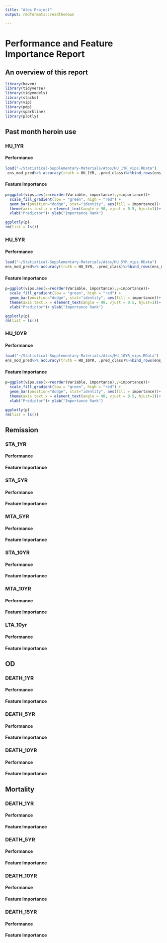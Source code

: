 ```yaml
---
title: "Atos Project"
output: rmdformats::readthedown

---
```


# Performance and Feature Importance Report

## An overview of this report
```r
library(haven)
library(tidyverse)
library(tidymodels)
library(stacks)
library(vip)
library(pdp)
library(sparkline)
library(plotly)
```





## Past month heroin use {.tabset}

### HU_1YR

#### Performance
```r

load("~/Statistical-Supplementary-Materials/Atos/HU_1YR_vips.RData")
 ens_mod_pred%>% accuracy(truth = HU_1YR, .pred_class)%>%bind_rows(ens_mod_pred%>% f_meas(truth = HU_1YR, .pred_class))%>%knitr::kable()

```


#### Feature Importance
```r
p=ggplot(vips,aes(x=reorder(Variable, importance),y=importance))+
  scale_fill_gradient(low = "green", high = "red") + 
  geom_bar(position="dodge", stat="identity", aes(fill = importance))+
  theme(axis.text.x = element_text(angle = 90, vjust = 0.5, hjust=1))+
  xlab("Predictor")+ ylab("Importance Rank")

ggplotly(p)
rm(list = ls())
```

### HU_5YR

#### Performance
```r
load("~/Statistical-Supplementary-Materials/Atos/HU_5YR_vips.RData")
ens_mod_pred%>% accuracy(truth = HU_5YR, .pred_class)%>%bind_rows(ens_mod_pred%>% f_meas(truth = HU_5YR, .pred_class))%>%knitr::kable()
```


#### Feature Importance


```r
p=ggplot(vips,aes(x=reorder(Variable, importance),y=importance))+
  scale_fill_gradient(low = "green", high = "red") + 
  geom_bar(position="dodge", stat="identity", aes(fill = importance))+
  theme(axis.text.x = element_text(angle = 90, vjust = 0.5, hjust=1))+
  xlab("Predictor")+ ylab("Importance Rank")

ggplotly(p)
rm(list = ls())
```


### HU_10YR

#### Performance

```r
load("~/Statistical-Supplementary-Materials/Atos/HU_10YR_vips.RData")
ens_mod_pred%>% accuracy(truth = HU_10YR, .pred_class)%>%bind_rows(ens_mod_pred%>% f_meas(truth = HU_10YR, .pred_class))%>%knitr::kable()
```


#### Feature Importance



```r
p=ggplot(vips,aes(x=reorder(Variable, importance),y=importance))+
  scale_fill_gradient(low = "green", high = "red") + 
  geom_bar(position="dodge", stat="identity", aes(fill = importance))+
  theme(axis.text.x = element_text(angle = 90, vjust = 0.5, hjust=1))+
  xlab("Predictor")+ ylab("Importance Rank")

ggplotly(p)
rm(list = ls())
```

## Remission {.tabset}

### STA_1YR

#### Performance



#### Feature Importance



### STA_5YR

#### Performance



#### Feature Importance



### MTA_5YR

#### Performance



#### Feature Importance



### STA_10YR

#### Performance


#### Feature Importance



### MTA_10YR

#### Performance



#### Feature Importance



### LTA_10yr

#### Performance



#### Feature Importance





## OD {.tabset}


### DEATH_1YR

#### Performance



#### Feature Importance



### DEATH_5YR

#### Performance



#### Feature Importance



### DEATH_10YR

#### Performance



#### Feature Importance




## Mortality {.tabset}


### DEATH_1YR

#### Performance



#### Feature Importance



### DEATH_5YR

#### Performance



#### Feature Importance



### DEATH_10YR

#### Performance



#### Feature Importance



### DEATH_15YR

#### Performance



#### Feature Importance

